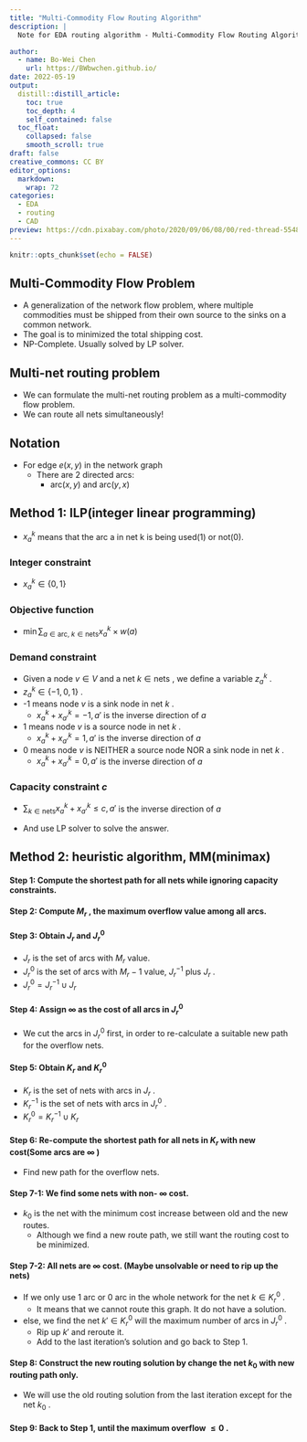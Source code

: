 ```yaml
---
title: "Multi-Commodity Flow Routing Algorithm"
description: |
  Note for EDA routing algorithm - Multi-Commodity Flow Routing Algorithm

author:
  - name: Bo-Wei Chen
    url: https://BWbwchen.github.io/
date: 2022-05-19
output:
  distill::distill_article:
    toc: true
    toc_depth: 4
    self_contained: false
  toc_float: 
    collapsed: false
    smooth_scroll: true
draft: false
creative_commons: CC BY
editor_options: 
  markdown: 
    wrap: 72
categories:
  - EDA
  - routing
  - CAD
preview: https://cdn.pixabay.com/photo/2020/09/06/08/00/red-thread-5548304_960_720.jpg
---
```



```r
knitr::opts_chunk$set(echo = FALSE)
```

## Multi-Commodity Flow Problem
- A generalization of the network flow problem, where multiple commodities must be shipped from their own source to the sinks on a common network.
- The goal is to minimized the total shipping cost.
- NP-Complete. Usually solved by LP solver.


## Multi-net routing problem
- We can formulate the multi-net routing problem as a multi-commodity flow problem.
- We can route all nets simultaneously!


## Notation
- For edge $e(x, y)$ in the network graph
	- There are 2 directed arcs:
		- $\text{arc}(x, y)$ and $\text{arc}(y, x)$

## Method 1: ILP(integer linear programming)
- $x_a^k$ means that the arc a in net k is being used(1) or not(0).

### Integer constraint
- $x_a^k \in \{0, 1\}$

### Objective function
- $\min \sum_{a \in \text{arc, } k \in \text{nets}} x_a^k \times w(a)$

### Demand constraint
- Given a node $v \in V$ and a net $k \in \text{nets}$ , we define a variable $z_a^k$ .
- $z_a^k \in \{-1, 0, 1\}$ .
- -1 means node $v$ is a sink node in net $k$ .
	- $x_a^k + x_{a'}^k = -1, a'$ is the inverse direction of $a$
- 1 means node $v$ is a source node in net $k$ .
	- $x_a^k + x_{a'}^k = 1, a'$ is the inverse direction of $a$
- 0 means node $v$ is NEITHER a source node NOR a sink node in net $k$ .
	- $x_a^k + x_{a'}^k = 0, a'$ is the inverse direction of $a$

### Capacity constraint $c$
- $\sum_{k \in \text{nets}} x_a^k + x_{a'}^k \leq c, a'$ is the inverse direction of $a$


- And use LP solver to solve the answer.


## Method 2: heuristic algorithm, MM(minimax)

#### Step 1: Compute the shortest path for all nets while ignoring capacity constraints.

#### Step 2: Compute $M_r$ , the maximum overflow value among all arcs.

#### Step 3: Obtain $J_r$ and $J_r^0$
- $J_r$ is the set of arcs with $M_r$ value.
- $J_r^0$ is the set of arcs with $M_r-1$ value, $J_r^{-1}$ plus $J_r$ .
- $J_r^0 = J_r^{-1} \cup J_r$

#### Step 4: Assign $\infty$ as the cost of all arcs in $J_r^0$
- We cut the arcs in $J_r^0$ first, in order to re-calculate a suitable new path for the overflow nets.

#### Step 5: Obtain $K_r$ and $K_r^0$
- $K_r$ is the set of nets with arcs in $J_r$ .
- $K_r^{-1}$ is the set of nets with arcs in $J_r^0$ .
- $K_r^0 = K_r^{-1} \cup K_r$

#### Step 6: Re-compute the shortest path for all nets in $K_r$ with new cost(Some arcs are $\infty$ )
- Find new path for the overflow nets.

#### Step 7-1: We find some nets with non- $\infty$ cost.
- $k_0$ is the net with the minimum cost increase between old and the new routes.
	- Although we find a new route path, we still want the routing cost to be minimized.

#### Step 7-2: All nets are $\infty$ cost. (Maybe unsolvable or need to rip up the nets)
- If we only use 1 arc or 0 arc in the whole network for the net $k \in K_r^0$ .
	- It means that we cannot route this graph. It do not have a solution.
- else, we find the net $k' \in K_r^0$ will the maximum number of arcs in $J_r^0$ .
	- Rip up $k'$ and reroute it.
	- Add to the last iteration's solution and go back to Step 1.

#### Step 8: Construct the new routing solution by change the net $k_0$ with new routing path only.
- We will use the old routing solution from the last iteration except for the net $k_0$ .

#### Step 9: Back to Step 1, until the maximum overflow $\leq 0$ .


